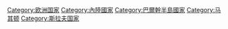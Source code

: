 {{Commons category|Republic of Macedonia}}
{{Catmore}}

{{DEFAULTSORT:Macedonia, Republic of}}
[[Category:欧洲国家|Category:欧洲国家]]
[[Category:內陸國家|Category:內陸國家]]
[[Category:巴爾幹半島國家|Category:巴爾幹半島國家]]
[[Category:马其顿|Category:马其顿]]
[[Category:斯拉夫国家|Category:斯拉夫国家]]